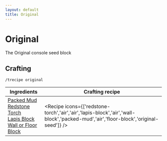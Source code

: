 ```yaml
---
layout: default
title: Original
---
```



Original
===================

The Original console seed block 

## Crafting

`/trecipe original`

| Ingredients | Crafting recipe |
| ----------- | --------------- |
| [Packed Mud](https://minecraft.wiki/w/Packed_Mud)<br/>[Redstone Torch](https://minecraft.wiki/w/Redstone_Torch)<br/>[Lapis Block](https://minecraft.wiki/w/Lapis_Block)<br/>[Wall or Floor Block](/walls) | <Recipe icons={['redstone-torch','air','air','lapis-block','air','wall-block','packed-mud','air','floor-block','original-seed']} /> |

